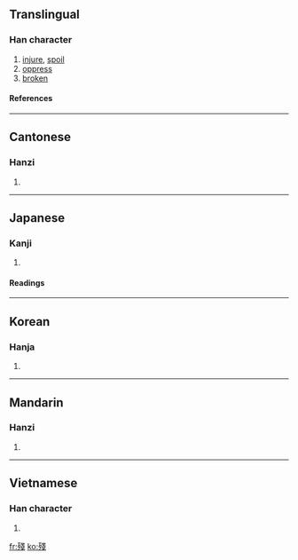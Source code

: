 {{see|残}}

==Translingual==
===Han character===
{{Han char|rn=78|rad=歹|as=08|sn=12|four=1325<sub>3</sub>|canj=一弓戈戈 (MNII)}}
# [[injure]], [[spoil]]
# [[oppress]]
# [[broken]]
====References====
{{Han ref|kx=0581.370|dkj=16506|dj=0974.060|hdz=21389.040|uh=6B98|ud=27544|bh=B4DD|bd=46301}}
----
==Cantonese==
===Hanzi===
{{yue-hanzi|jyut=|y=chaan4, chaan1}}
# {{defn|Cantonese}}
----
==Japanese==
===Kanji===
{{ja-kanji|grade=|rs=歹08}}
# {{defn|Japanese}} 
====Readings====
{{ja-readings|on=[[ざん]] (zan), [[さん]] (san)|kun=[[のこる]] (nokoru)}}
----
==Korean==
===Hanja===
{{ko-hanja|hangeul=[[잔]]|eumhun=|rv=jan|mr=chan|y=can}}
# {{defn|Korean}}
----
==Mandarin==
===Hanzi===
{{cmn-hanzi|sim=残|pin=[[cán]] ([[can2]])|wg=ts'an<sup>2</sup>}}
# {{defn|Mandarin}}
----
==Vietnamese==
===Han character===
{{vi-hantu|[[đêm]]}}
# {{defn|Vietnamese}}

[[fr:殘]]
[[ko:殘]]